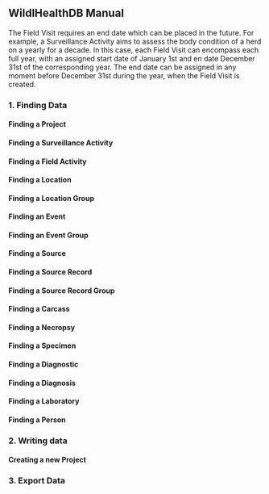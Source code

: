 ## WildlHealthDB Manual {.unnumbered}

The Field Visit requires an end date which can be placed in the future. For example, a Surveillance Activity aims to assess the body condition of a herd on a yearly for a decade. In this case, each Field Visit can encompass each full year, with an assigned start date of January 1st and en date December 31st of the corresponding year. The end date can be assigned in any moment before December 31st during the year, when the Field Visit is created.

### 1. Finding Data 

#### Finding a Project
#### Finding a Surveillance Activity
#### Finding a Field Activity 
#### Finding a Location
#### Finding a Location Group
#### Finding an Event
#### Finding an Event Group
#### Finding a Source 
#### Finding a Source Record
#### Finding a Source Record Group
#### Finding a Carcass
#### Finding a Necropsy
#### Finding a Specimen
#### Finding a Diagnostic
#### Finding a Diagnosis
#### Finding a Laboratory
#### Finding a Person

### 2. Writing data

#### Creating a new Project



### 3. Export Data

